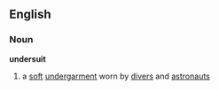 ==English==
===Noun===
'''undersuit'''
#a [[soft]] [[undergarment]] worn by [[diver]]s and [[astronaut]]s